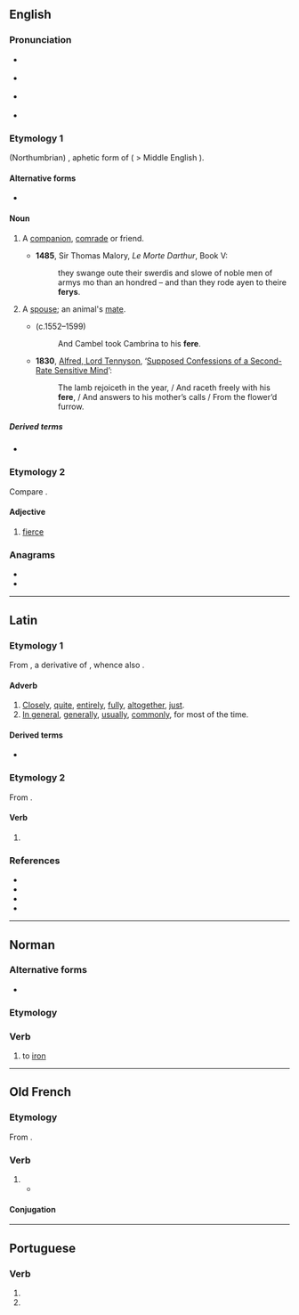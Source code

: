 ==English==

===Pronunciation===
* {{a|RP}} {{IPA|/fɪə/|lang=en}}
* {{a|GenAm}} {{IPA|/fɪɹ/|lang=en}}
* {{a|Scotland}} {{IPA|/fiːɹ/|lang=en}}
* {{homophones|fear|lang=en}}

===Etymology 1===
{{etyl|ang|en}} (Northumbrian) {{m|ang|fǣra}}, aphetic form of {{m|ang|ġefēra}} ( > Middle English {{m|enm|y-fere}}).

====Alternative forms====
* {{l|en|pheer}} <!--in Spenser-->

====Noun====
{{en-noun}}

# {{lb|en|dialectal|or|obsolete}} A [[companion]], [[comrade]] or friend.
#* '''1485''', Sir Thomas Malory, ''Le Morte Darthur'', Book V:
#*: they swange oute their swerdis and slowe of noble men of armys mo than an hondred – and than they rode ayen to theire '''ferys'''.
# {{lb|en|archaic}} A [[spouse]]; an animal's [[mate]].
#* {{w|Edmund Spenser}} (c.1552–1599)
#*: And Cambel took Cambrina to his '''fere'''.
#* '''1830''', [[w:Alfred_Tennyson%2C_1st_Baron_Tennyson|Alfred, Lord Tennyson]], ‘[http://www.telelib.com/authors/T/TennysonAlfred/verse/juvenilia/supposedconfessions.html Supposed Confessions of a Second-Rate Sensitive Mind]’:
#*: The lamb rejoiceth in the year, / And raceth freely with his '''fere''', / And answers to his mother’s calls / From the flower’d furrow.

=====Derived terms=====
* {{l|en|ferede}}

===Etymology 2===
Compare {{etyl|la|-}} {{lena}} {{m|la|ferus||wild}}.

====Adjective====
{{en-adj}}

# {{lb|en|obsolete}} [[fierce]]

{{Webster 1913}}

===Anagrams===
* {{l|en|free}}
* {{l|en|reef}}

----

==Latin==

===Etymology 1===
From {{der|la|ine-pro|*dʰer-o-||tight, close by}}, a derivative of {{m|ine-pro|*dʰer-||to hold}}, whence also {{m|la|firmus}}.

====Adverb====
{{la-adv|ferē|-}}

# [[closely|Closely]], [[quite]], [[entirely]], [[fully]], [[altogether]], [[just]].
# [[in general|In general]], [[generally]], [[usually]], [[commonly]], for most of the time.

====Derived terms====
* {{l|la|fermē}}

===Etymology 2===
From {{m|la|for}}.

====Verb====
{{la-verb-form|fēre}}

# {{inflection of|for||2|s|pres|actv|subj|lang=la}}

===References===
* {{R:L&S}}
* {{R:Elementary Lewis}}
* {{R:Gaffiot}}
* {{R:M&A}}

----

==Norman==

===Alternative forms===
* {{l|nrf|féther}} {{qualifier|Jersey}}

===Etymology===
{{rfe|lang=nrf}}

===Verb===
{{nrf-verb}}

# {{lb|nrf|Sark}} to [[iron]]

----

==Old French==

===Etymology===
From {{inh|fro|la|facio|faciō, facere}}.

===Verb===
{{head|fro|verb}}

# {{alternative form of|faire|lang=fro}}
#* {{quote-book|year=circa 1180,|title=[[s:fr:Perceval ou le conte du Graal|Perceval ou le conte du Graal]]|author=[[wikipedia:Chrétien de Troyes|Chrétien de Troyes]]|passage=Sire, vostre prisoniers sui<br />por '''fere''' ce que vos voldroiz|translation=Sire, I am your prisoner<br />To do what you desire}}

====Conjugation====
{{fro-conj-faire|repl=fai/fe}}

----

==Portuguese==

===Verb===
{{pt-verb-form}}

# {{inflection of|ferir||3|s|pres|indc|lang=pt}}
# {{inflection of|ferir||2|s|impr|lang=pt}}